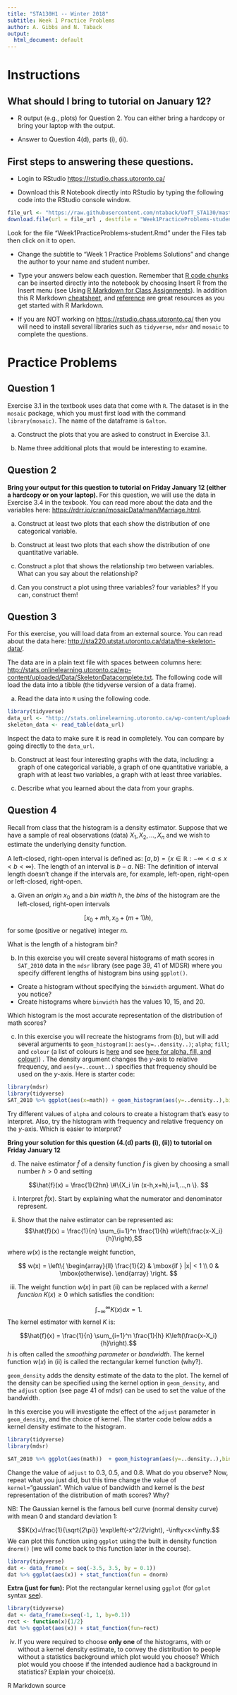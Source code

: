 ```yaml
---
title: "STA130H1 -- Winter 2018"
subtitle: Week 1 Practice Problems
author: A. Gibbs and N. Taback
output:
  html_document: default
---
```


# Instructions

## What should I bring to tutorial on January 12?

- R output (e.g., plots) for Question 2.  You can either bring a hardcopy or bring your laptop with the output.

- Answer to Question 4(d), parts (i), (ii).

## First steps to answering these questions.

- Login to RStudio <https://rstudio.chass.utoronto.ca/> 

- Download this R Notebook directly into RStudio by typing the following code into the RStudio console window.   

```r
file_url <- "https://raw.githubusercontent.com/ntaback/UofT_STA130/master/week1/Week1PracticeProblems-student.Rmd"
download.file(url = file_url , destfile = "Week1PracticeProblems-student.Rmd")
```

Look for the file "Week1PracticeProblems-student.Rmd" under the Files tab then click on it to open.

- Change the subtitle to "Week 1 Practice Problems Solutions" and change the author to your name and student number.

- Type your answers below each question.  Remember that [R code chunks](http://rmarkdown.rstudio.com/authoring_rcodechunks.html) can be inserted directly into the notebook by choosing Insert R from the Insert menu (see Using [R Markdown for Class Assignments](https://ntaback.github.io/UofT_STA130/Rmarkdownforclassreports.html)). In addition this R Markdown [cheatsheet](http://www.rstudio.com/wp-content/uploads/2016/03/rmarkdown-cheatsheet-2.0.pdf), and [reference](http://www.rstudio.com/wp-content/uploads/2015/03/rmarkdown-reference.pdf) are great resources as you get started with R Markdown. 

- If you are NOT working on <https://rstudio.chass.utoronto.ca/> then you will need to install several libraries such as `tidyverse`, `mdsr` and `mosaic` to complete the questions.


# Practice Problems

## Question 1
Exercise 3.1 in the textbook uses data that come with `R`.  The dataset is in the `mosaic` package, which you must first load with the command `library(mosaic)`.
The name of the dataframe is `Galton`.  

   a. Construct the plots that you are asked to construct in Exercise 3.1.    

   b. Name three additional plots that would be interesting to examine.  

## Question 2

**Bring your output for this question to tutorial on Friday January 12 (either a hardcopy or on your laptop). **
For this question, we will use the data in Exercise 3.4 in the texbook.  You can read more about the data and the variables here:  [https://rdrr.io/cran/mosaicData/man/Marriage.html](https://rdrr.io/cran/mosaicData/man/Marriage.html).
  

a. Construct at least two plots that each show the distribution of one categorical variable.
  
b. Construct at least two plots that each show the distribution of one quantitative variable.
  
c. Construct a plot that shows the relationship two between variables.  What can you say about the relationship?
  
d. Can you construct a plot using three variables?  four variables?  If you can, construct them!

## Question 3
    
For this exercise, you will load data from an external source.  You can read about the data here: [http://sta220.utstat.utoronto.ca/data/the-skeleton-data/](http://sta220.utstat.utoronto.ca/data/the-skeleton-data/).  

The data are in a plain text file with spaces between columns here: [http://stats.onlinelearning.utoronto.ca/wp-content/uploaded/Data/SkeletonDatacomplete.txt](http://stats.onlinelearning.utoronto.ca/wp-content/uploaded/Data/SkeletonDatacomplete.txt).  The following code will load the data into a tibble (the tidyverse version of a data frame).

a. Read the data into `R` using the following code.  


```r
library(tidyverse)
data_url <- "http://stats.onlinelearning.utoronto.ca/wp-content/uploaded/Data/SkeletonDatacomplete.txt"
skeleton_data <- read_table(data_url)
```

Inspect the data to make sure it is read in completely.  You can compare by going directly to the `data_url`.  


b. Construct at least four interesting graphs with the data, including: a graph of one categorical variable, a graph of one quantitative variable, a graph with at least two variables, a graph with at least three variables.  

c. Describe what you learned about the data from your graphs.



## Question 4

Recall from class that the histogram is a density estimator. Suppose that we have a sample of real observations (data) $X_1,X_2, \ldots,X_n$ and we wish to estimate the underlying density function. 

A left-closed, right-open interval is defined as: $[a,b)=\{x \in \mathbb R :-\infty < a \le x < b < \infty\}$.  The length of an interval is $b-a$. NB: The definition of interval length doesn't change if the intervals are, for example, left-open, right-open or left-closed, right-open.

(a) Given an _origin_ $x_0$ and a _bin width_ $h$, the _bins_ of the histogram are the left-closed, right-open intervals

$$\left[x_0+mh,x_0+(m+1)h \right),$$
for some (positive or negative) integer $m$.  

What is the length of a histogram bin?

(b) In this exercise you will create several histograms of math scores in `SAT_2010` data in the `mdsr` library (see page 39, 41 of MDSR) where you specify different lengths of histogram bins using `ggplot()`.

- Create a histogram without specifying the `binwidth` argument.  What do you notice?
- Create histograms where `binwidth` has the values 10, 15, and 20. 

Which histogram is the most accurate representation of the distribution of math scores?


(c)  In this exercise you will recreate the histograms from (b), but will add several arguments to `geom_histogram()`: `aes(y=..density..)`; `alpha`; `fill`; and `colour` (a list of colours is [here](http://www.stat.columbia.edu/~tzheng/files/Rcolor.pdf) and see [here for alpha, fill, and colour](http://ggplot2.tidyverse.org/reference/aes_colour_fill_alpha.html))) .  The density argument changes the $y$-axis to relative frequency, and `aes(y=..count..)` specifies that frequency should be used on the $y$-axis.  Here is starter code:

```r
library(mdsr)
library(tidyverse)
SAT_2010 %>% ggplot(aes(x=math)) + geom_histogram(aes(y=..density..),binwidth = 10,fill="darkgrey",colour="black",alpha=.1) 
```

Try different values of `alpha` and colours to create a histogram that's easy to interpret.  Also, try the histogram with frequency and relative frequency on the $y$-axis.  Which is easier to interpret?  

**Bring your solution for this question (4.(d) parts (i), (ii)) to tutorial on Friday January 12**

(d) The naive estimator $\hat f$ of a density function $f$ is given by choosing a small number $h>0$ and setting

$$\hat{f}(x) = \frac{1}{2hn} \#\{X_i \in (x-h,x+h),i=1,...,n \}. $$


(i) Interpret $\hat f(x)$.  Start by explaining what the numerator and denominator represent.

(ii)  Show that the naive estimator can be represented as: $$\hat{f}(x) = \frac{1}{n} \sum_{i=1}^n \frac{1}{h} w\left(\frac{x-X_i}{h}\right),$$

where $w(x)$ is the rectangle weight function, 

$$ w(x) =
\left\{
	\begin{array}{ll}
		\frac{1}{2}  & \mbox{if } |x| < 1 \\
		0 & \mbox{otherwise}.
	\end{array}
\right. $$

(iii)  The weight function $w(x)$ in part (ii) can be replaced with a *kernel function* $K(x) \ge 0$ which satisfies the condition: 

$$\int_{-\infty}^{\infty}K(x)dx=1. $$  The kernel estimator with kernel $K$ is:

$$\hat{f}(x) = \frac{1}{n} \sum_{i=1}^n \frac{1}{h} K\left(\frac{x-X_i}{h}\right).$$
$h$ is often called the *smoothing parameter* or *bandwidth*.  The kernel function $w(x)$ in (ii) is called the rectangular kernel function (why?).  

`geom_density` adds the density estimate of the data to the plot.  The kernel of the density can be specified using the kernel option in `geom_density`, and the `adjust` option (see page 41 of mdsr) can be used to set the value of the bandwidth.  

In this exercise you will investigate the effect of the `adjust` parameter in `geom_density`, and the choice of kernel.  The starter code below adds a kernel density estimate to the histogram.  

```r
library(tidyverse)
library(mdsr)

SAT_2010 %>% ggplot(aes(math))  + geom_histogram(aes(y=..density..),binwidth = 10,fill="gold1",colour="goldenrod2",alpha=0.6) +theme_minimal() + geom_density(kernel="rectangular",colour="red",adjust=.1)
```
Change the value of `adjust` to 0.3, 0.5, and 0.8.  What do you observe?  Now, repeat what you just did, but this time change the value of `kernel`="gaussian".  Which value of bandwidth and kernel is the _best_ representation of the distribution of math scores? Why?

NB:  The Gaussian kernel is the famous bell curve (normal density curve) with mean 0 and standard deviation 1:

$$K(x)=\frac{1}{\sqrt{2\pi}} \exp\left(-x^2/2\right), -\infty<x<\infty.$$
We can plot this function using `ggplot` using the built in density function `dnorm()` (we will come back to this function later in the course).

```r
library(tidyverse)
dat <- data_frame(x = seq(-3.5, 3.5, by = 0.1))
dat %>% ggplot(aes(x)) + stat_function(fun = dnorm)
```

__Extra (just for fun):__  Plot the rectangular kernel using `ggplot` (for `gplot` syntax [see](http://ggplot2.tidyverse.org/reference/stat_function.html)).

```r
library(tidyverse)
dat <- data_frame(x=seq(-1, 1, by=0.1))
rect <- function(x){1/2}
dat %>% ggplot(aes(x)) + stat_function(fun=rect)
```


(iv) If you were required to choose __only one__ of the histograms, with or without a kernel density estimate, to convey the distribution to people without a statistics background which plot would you choose?  Which plot would you choose if the intended audience had a background in statistics?  Explain your choice(s).

R Markdown source <a href="https://raw.githubusercontent.com/ntaback/UofT_STA130/master/Week1PracticeProblems-student.Rmd">
<i class="fa fa-github fa-2x" aria-hidden="true"></i>
</a>